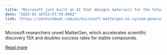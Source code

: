 ```yaml
---
title: "Microsoft just built an AI that designs materials for the future: Here’s how it works"
date: "2025-01-16T23:57:59.000Z"
link: "https://venturebeat.com/ai/microsoft-mattergen-ai-system-generates-materials-that-could-change-industries-forever/"
---
```


Microsoft researchers unveil MatterGen, which accelerates scientific discovery 15X and doubles success rates for stable compounds.

[Read more](https://venturebeat.com/ai/microsoft-mattergen-ai-system-generates-materials-that-could-change-industries-forever/)
